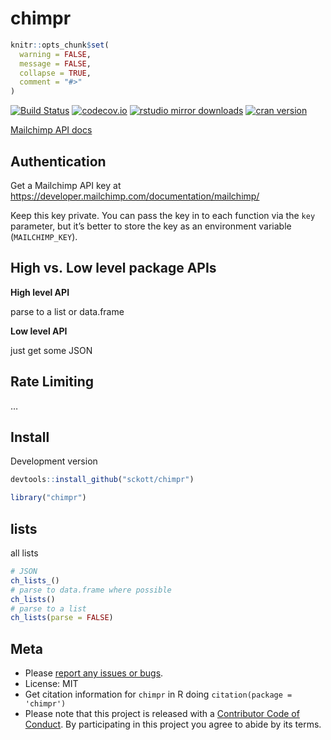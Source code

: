 chimpr
======

```r
knitr::opts_chunk$set(
  warning = FALSE,
  message = FALSE,
  collapse = TRUE,
  comment = "#>"
)
```

[![Build Status](https://travis-ci.org/sckott/chimpr.svg?branch=master)](https://travis-ci.org/sckott/chimpr)
[![codecov.io](https://codecov.io/github/sckott/chimpr/coverage.svg?branch=master)](https://codecov.io/github/sckott/chimpr?branch=master)
[![rstudio mirror downloads](http://cranlogs.r-pkg.org/badges/chimpr)](https://github.com/metacran/cranlogs.app)
[![cran version](http://www.r-pkg.org/badges/version/chimpr)](https://cran.r-project.org/package=chimpr)

[Mailchimp API docs][docs]

## Authentication

Get a Mailchimp API key at <https://developer.mailchimp.com/documentation/mailchimp/>

Keep this key private. You can pass the key in to each function via the
`key` parameter, but it's better to store the key as an environment
variable (`MAILCHIMP_KEY`).

## High vs. Low level package APIs

__High level API__

parse to a list or data.frame

__Low level API__

just get some JSON

## Rate Limiting

...

## Install

Development version

```r
devtools::install_github("sckott/chimpr")
```

```r
library("chimpr")
```

## lists

all lists

```r
# JSON
ch_lists_()
# parse to data.frame where possible
ch_lists()
# parse to a list
ch_lists(parse = FALSE)
```

## Meta

* Please [report any issues or bugs](https://github.com/sckott/chimpr/issues).
* License: MIT
* Get citation information for `chimpr` in R doing `citation(package = 'chimpr')`
* Please note that this project is released with a [Contributor Code of Conduct](CONDUCT.md). By participating in this project you agree to abide by its terms.

[docs]: https://developer.mailchimp.com/documentation/mailchimp/
